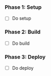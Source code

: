 ### Phase 1: Setup
- [ ] Do setup

### Phase 2: Build
- [ ] Do build

### Phase 3: Deploy
- [ ] Do deploy 